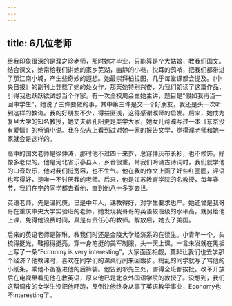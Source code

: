 ```yaml
---
---
---
```

title: 6几位老师
---




给我印象很深的是濮之珍老师，那时她才毕业，只能算是个大姑娘，教我们国文。结合课文，她常给我们讲她的家乡芜湖，幽静的小巷，悦耳的鸽哨，把我们都带进了那江南小城，产生些奇妙的遐想。她最崇拜柏拉图，几乎每堂课都会提及。《中央日报》的副刊上登载了她的处女作，那天她特别兴奋，为我们朗读了这篇作品，引得我也跃跃欲试想当个作家。有一次全校周会由她主讲，题目是“假如我再当一回中学生”，她说了三件要做的事，其中第三件是交一个好朋友，我还是头一次听到这样的教诲。我的好朋友不少，得益匪浅，这得感谢濮师的启发。后来，她成为复旦大学的知名教授，她丈夫蒋孔阳更是美学大家，她女儿蒋濮写过一本《东京没有爱情》的畅销小说。我在杂志上看到过对她一家的报告文学，觉得濮老师和她一家就会是这样的。

高中的国文老师是徐仲涛，那时他不过四十来岁，总穿件灰布长衫，也不修饰，好像多老似的。他是河北省乐亭县人，乡音很重，带我们吟诵古诗词时，我们就学他的口音取乐，他对我们挺宽容，也不生气。他在我的作文上画了好些红圈圈，评语也写得好，是唯一不讨厌我的老师。后来，他是江苏教育学院的名教授，每年春节，我们在宁的同学都去看他，直到他八十多岁去世。

英语老师，先是温同庚，已是中年人，课教得好，对学生要求也严。她还曾是我哥哥在重庆中央大学实验班的老师，她发现我哥哥的英语较班级的水平高，就另给他上课，免得他浪费时间，真是有责任心的教师。解放后，她去了美国。

后来的英语老师是陈琳，教我们时还是金陵大学经济系的在读生。小青年一个，头梳得挺光，鞋擦得挺亮，穿一身笔挺的美军制服，头一天上课，一言未发就在黑板上写了一条“Economy is very interesting”，大家面面相觑，莫非让我们也去学那个经济？他教课时，喜欢在同学们的课桌行间来回踱步。捣乱的同学就写了骂他的小纸条，乘他不备塞进他的后裤袋。他告到邬先生处，害得全班都挨批。改革开放后在电视里看见他在教英语，原来他已是北京外国语学院的教授了。没想到，我们这帮调皮的女学生没把他吓跑，反倒让他终身从事了英语教学事业，Economy也不interesting了。